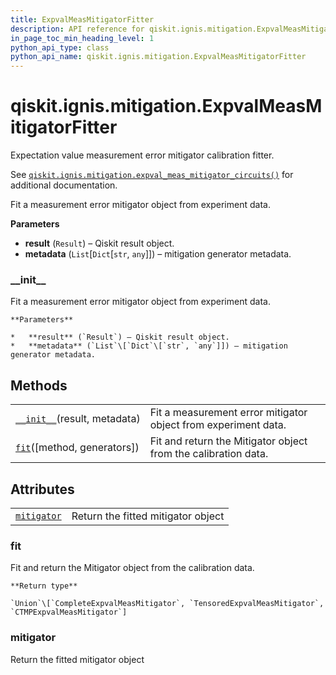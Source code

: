 ```yaml
---
title: ExpvalMeasMitigatorFitter
description: API reference for qiskit.ignis.mitigation.ExpvalMeasMitigatorFitter
in_page_toc_min_heading_level: 1
python_api_type: class
python_api_name: qiskit.ignis.mitigation.ExpvalMeasMitigatorFitter
---
```


# qiskit.ignis.mitigation.ExpvalMeasMitigatorFitter

<Class id="qiskit.ignis.mitigation.ExpvalMeasMitigatorFitter" isDedicatedPage={true} github="https://github.com/qiskit-community/qiskit-ignis/tree/stable/0.6/qiskit/ignis/mitigation/expval/fitter.py" signature="ExpvalMeasMitigatorFitter(result, metadata)" modifiers="class">
  Expectation value measurement error mitigator calibration fitter.

  See [`qiskit.ignis.mitigation.expval_meas_mitigator_circuits()`](qiskit.ignis.mitigation.expval_meas_mitigator_circuits "qiskit.ignis.mitigation.expval_meas_mitigator_circuits") for additional documentation.

  Fit a measurement error mitigator object from experiment data.

  **Parameters**

  *   **result** (`Result`) – Qiskit result object.
  *   **metadata** (`List`\[`Dict`\[`str`, `any`]]) – mitigation generator metadata.

  ### \_\_init\_\_

  <Function id="qiskit.ignis.mitigation.ExpvalMeasMitigatorFitter.__init__" signature="__init__(result, metadata)">
    Fit a measurement error mitigator object from experiment data.

    **Parameters**

    *   **result** (`Result`) – Qiskit result object.
    *   **metadata** (`List`\[`Dict`\[`str`, `any`]]) – mitigation generator metadata.
  </Function>

  ## Methods

  |                                                                                                                                                          |                                                                |
  | -------------------------------------------------------------------------------------------------------------------------------------------------------- | -------------------------------------------------------------- |
  | [`__init__`](#qiskit.ignis.mitigation.ExpvalMeasMitigatorFitter.__init__ "qiskit.ignis.mitigation.ExpvalMeasMitigatorFitter.__init__")(result, metadata) | Fit a measurement error mitigator object from experiment data. |
  | [`fit`](#qiskit.ignis.mitigation.ExpvalMeasMitigatorFitter.fit "qiskit.ignis.mitigation.ExpvalMeasMitigatorFitter.fit")(\[method, generators])           | Fit and return the Mitigator object from the calibration data. |

  ## Attributes

  |                                                                                                                                           |                                    |
  | ----------------------------------------------------------------------------------------------------------------------------------------- | ---------------------------------- |
  | [`mitigator`](#qiskit.ignis.mitigation.ExpvalMeasMitigatorFitter.mitigator "qiskit.ignis.mitigation.ExpvalMeasMitigatorFitter.mitigator") | Return the fitted mitigator object |

  ### fit

  <Function id="qiskit.ignis.mitigation.ExpvalMeasMitigatorFitter.fit" signature="fit(method=None, generators=None)">
    Fit and return the Mitigator object from the calibration data.

    **Return type**

    `Union`\[`CompleteExpvalMeasMitigator`, `TensoredExpvalMeasMitigator`, `CTMPExpvalMeasMitigator`]
  </Function>

  ### mitigator

  <Attribute id="qiskit.ignis.mitigation.ExpvalMeasMitigatorFitter.mitigator">
    Return the fitted mitigator object
  </Attribute>
</Class>

